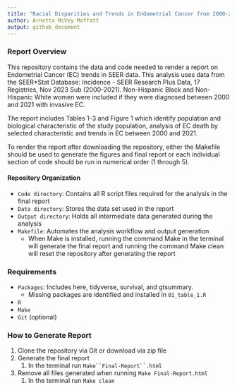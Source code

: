 ```yaml
---
title: "Racial Disparities and Trends in Endometrial Cancer from 2000-2021"
author: Arnetta McVey Moffatt
output: github_document
---
```


### Report Overview

This repository contains the data and code needed to render a report on Endometrial Cancer (EC) trends in SEER data. This analysis uses data from the SEER\*Stat Database: Incidence - SEER Research Plus Data, 17 Registries, Nov 2023 Sub (2000-2021). Non-Hispanic Black and Non-Hispanic White women were included if they were diagnosed between 2000 and 2021 with invasive EC.

The report includes Tables 1-3 and Figure 1 which identify population and biological characteristic of the study population, analysis of EC death by selected characteristic and trends in EC between 2000 and 2021.

To render the report after downloading the repository, either the Makefile should be used to generate the figures and final report or each individual section of code should be run in numerical order (1 through 5).

#### Repository Organization

-   `Code directory`: Contains all R script files required for the analysis in the final report
-   `Data directory`: Stores the data set used in the report
-   `Output directory`: Holds all intermediate data generated during the analysis
-   `Makefile`: Automates the analysis workflow and output generation
    -   When Make is installed, running the command Make in the terminal will generate the final report and running the command Make clean will reset the repository after generating the report

### Requirements

-   `Packages`: Includes here, tidyverse, survival, and gtsummary.
    -   Missing packages are identified and installed in `01_table_1.R`
-   `R`
-   `Make`
-   `Git` (optional)

### How to Generate Report

1.  Clone the repository via Git or download via zip file
2.  Generate the final report
    1.  In the terminal run `Make``Final-Report``.html`
3.  Remove all files generated when running `Make Final-Report.html`
    1.  In the terminal run `Make clean`
